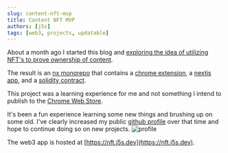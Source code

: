 ```yaml
---
slug: content-nft-mvp
title: Content NFT MVP
authors: [j5s]
tags: [web3, projects, updatable]
---
```


About a month ago I started this blog and [exploring the idea of
utilizing NFT's to prove ownership of content](https://www.j5s.dev/blog/nft-copyright-extension).

The result is an [nx monorepo](https://github.com/j-5-s/bookmark-nft) that
contains a [chrome extension](https://github.com/j-5-s/bookmark-nft/tree/main/apps/extension),
a [nextjs app](https://github.com/j-5-s/bookmark-nft/tree/main/apps/nft-j5s-dev), and a 
[solidity contract](https://github.com/j-5-s/bookmark-nft/blob/main/libs/contracts/contracts/BookmarkNFT.sol).

This project was a learning experience for me and not something I intend
to publish to the [Chrome Web Store](https://chrome.google.com/webstore/category/extensions). 

It's been a fun experience learning some new things and brushing up on some old. I've clearly 
increased my public [github profile](https://github.com/j-5-s) over that time and hope to continue doing so on new projects.
![profile](/img/2023-06-16/github-profile.png)

The web3 app is hosted at [https://nft.j5s.dev](https://nft.j5s.dev).




 